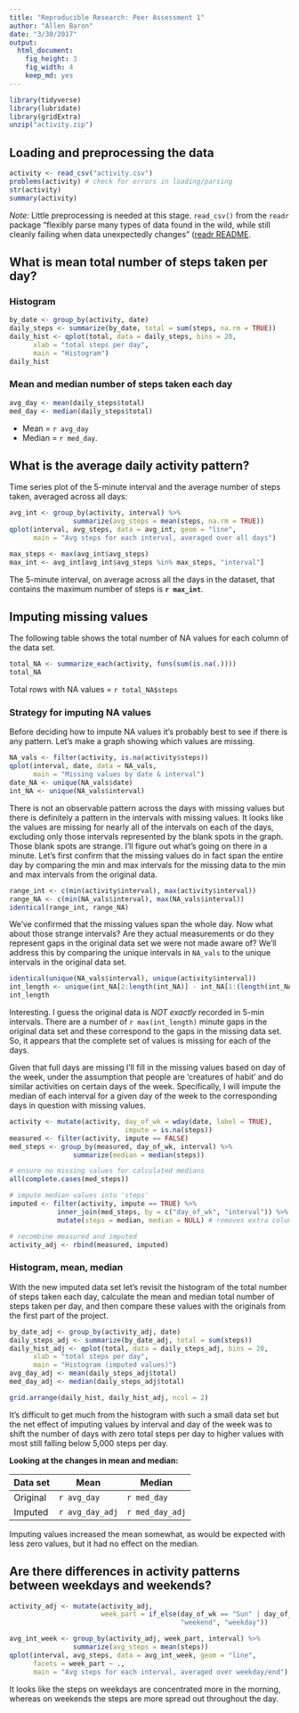 ```yaml
---
title: "Reproducible Research: Peer Assessment 1"
author: "Allen Baron"
date: "3/30/2017"
output: 
  html_document:
    fig_height: 3
    fig_width: 4
    keep_md: yes
---
```


``` r
library(tidyverse)
library(lubridate)
library(gridExtra)
unzip("activity.zip")
```

## Loading and preprocessing the data

```r
activity <- read_csv("activity.csv")
problems(activity) # check for errors in loading/parsing
str(activity)
summary(activity)
```
_Note:_ Little preprocessing is needed at this stage. `read_csv()` from the `readr` package "flexibly parse many types of data found in the wild, while still cleanly failing when data unexpectedly changes"
([readr README](https://cran.r-project.org/web/packages/readr/README.html). 


## What is mean total number of steps taken per day?
### Histogram
``` r
by_date <- group_by(activity, date)
daily_steps <- summarize(by_date, total = sum(steps, na.rm = TRUE))
daily_hist <- qplot(total, data = daily_steps, bins = 20,
      xlab = "total steps per day",
      main = "Histogram")
daily_hist
```

### Mean and median number of steps taken each day
``` r
avg_day <- mean(daily_steps$total)
med_day <- median(daily_steps$total)
```

- Mean = `r avg_day`
- Median = `r med_day`.

## What is the average daily activity pattern?
Time series plot of the 5-minute interval and the average number of steps taken, averaged across all days:
``` r
avg_int <- group_by(activity, interval) %>%
                summarize(avg_steps = mean(steps, na.rm = TRUE))
qplot(interval, avg_steps, data = avg_int, geom = "line",
      main = "Avg steps for each interval, averaged over all days")
```

``` r
max_steps <- max(avg_int$avg_steps)
max_int <- avg_int[avg_int$avg_steps %in% max_steps, "interval"]
```

The 5-minute interval, on average across all the days in the dataset, that contains the maximum number of steps is **`r max_int`**.


## Imputing missing values
The following table shows the total number of NA values for each column of the data set.

``` r
total_NA <- summarize_each(activity, funs(sum(is.na(.))))
total_NA
```
Total rows with NA values = `r total_NA$steps`

### Strategy for imputing NA values
Before deciding how to impute NA values it's probably best to see if there is any pattern. Let's make a graph showing which values are missing.

``` r
NA_vals <- filter(activity, is.na(activity$steps))
qplot(interval, date, data = NA_vals,
      main = "Missing values by date & interval")
date_NA <- unique(NA_vals$date)
int_NA <- unique(NA_vals$interval)
```
There is not an observable pattern across the days with missing values but there is definitely a pattern in the intervals with missing values. It looks like the values are missing for nearly all of the intervals on each of the days, excluding only those intervals represented by the blank spots in the graph. Those blank spots are strange. I'll figure out what's going on there in a minute. Let's first confirm that the missing values do in fact span the entire day by comparing the min and max intervals for the missing data to the min and max intervals from the original data.

``` r
range_int <- c(min(activity$interval), max(activity$interval))
range_NA <- c(min(NA_vals$interval), max(NA_vals$interval))
identical(range_int, range_NA)
```
We've confirmed that the missing values span the whole day. Now what about those strange intervals? Are they actual measurements or do they represent gaps in the original data set we were not made aware of? We'll address this by comparing the unique intervals in `NA_vals` to the unique intervals in the original data set.

``` r
identical(unique(NA_vals$interval), unique(activity$interval))
int_length <- unique(int_NA[2:length(int_NA)] - int_NA[1:(length(int_NA) - 1)])
int_length
```

Interesting. I guess the original data is _NOT exactly_ recorded in 5-min intervals. There are a number of `r max(int_length)` minute gaps in the original data set and these correspond to the gaps in the missing data set. So, it appears that the complete set of values is missing for each of the days.

Given that full days are missing I'll fill in the missing values based on day of the week, under the assumption that people are 'creatures of habit' and do similar activities on certain days of the week. Specifically, I will impute the median of each interval for a given day of the week to the corresponding days in question with missing values.

``` r
activity <- mutate(activity, day_of_wk = wday(date, label = TRUE),
                             impute = is.na(steps))
measured <- filter(activity, impute == FALSE)
med_steps <- group_by(measured, day_of_wk, interval) %>%
                summarize(median = median(steps))

# ensure no missing values for calculated medians
all(complete.cases(med_steps)) 

# impute median values into 'steps'
imputed <- filter(activity, impute == TRUE) %>%
            inner_join(med_steps, by = c("day_of_wk", "interval")) %>%
            mutate(steps = median, median = NULL) # removes extra column

# recombine measured and imputed
activity_adj <- rbind(measured, imputed)
```

### Histogram, mean, median
With the new imputed data set let's revisit the histogram of the total number of steps taken each day, calculate the mean and median total number of steps taken per day, and then compare these values with the originals from the first part of the project.

``` r
by_date_adj <- group_by(activity_adj, date)
daily_steps_adj <- summarize(by_date_adj, total = sum(steps))
daily_hist_adj <- qplot(total, data = daily_steps_adj, bins = 20,
      xlab = "total steps per day",
      main = "Histogram (imputed values)")
avg_day_adj <- mean(daily_steps_adj$total)
med_day_adj <- median(daily_steps_adj$total)

grid.arrange(daily_hist, daily_hist_adj, ncol = 2)
```
It's difficult to get much from the histogram with such a small data set but the net effect of imputing values by interval and day of the week was to shift the number of days with zero total steps per day to higher values with most still falling below 5,000 steps per day.

**Looking at the changes in mean and median:**

Data set | Mean | Median
---------|------|-------
Original | `r avg_day` | `r med_day`
Imputed | `r avg_day_adj` | `r med_day_adj`

Imputing values increased the mean somewhat, as would be expected with less zero values, but it had no effect on the median.


## Are there differences in activity patterns between weekdays and weekends?

``` r
activity_adj <- mutate(activity_adj, 
                       week_part = if_else(day_of_wk == "Sun" | day_of_wk == "Sat",
                                           "weekend", "weekday"))

avg_int_week <- group_by(activity_adj, week_part, interval) %>%
                summarize(avg_steps = mean(steps))
qplot(interval, avg_steps, data = avg_int_week, geom = "line",
      facets = week_part ~ .,
      main = "Avg steps for each interval, averaged over weekday/end")
```

It looks like the steps on weekdays are concentrated more in the morning, whereas on weekends the steps are more spread out throughout the day.